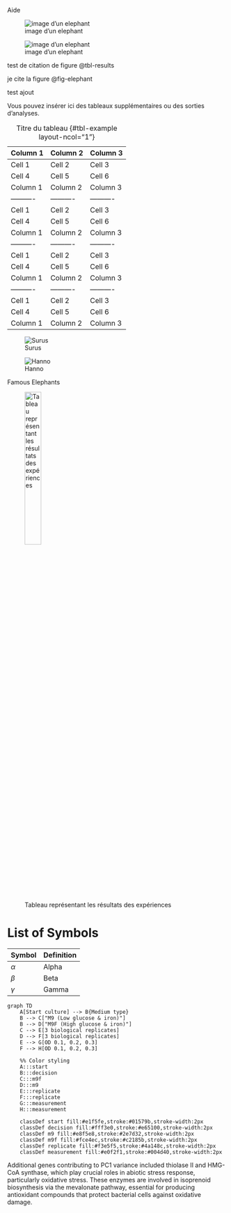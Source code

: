 
Aide 

![image d'un elephant](../figures/exampleR1_R2.png "Title: An elephant zdzedzedezdez"){#fig-elephant .lightbox fig-alt="A drawing of an elephant."}

![image d'un elephant](../figures/exampleR1_R2.png "Title: An elephant"){#fig-elephant2 .lightbox fig-alt="A drawing of an elephant."}

test de citation de figure @tbl-results

je cite la figure @fig-elephant

<!-- :::: {.content-visible when-format="html"}
<div>

<iframe width="560" height="315" src="https://www.youtube.com/embed/0Vtg245ZDbU?si=9tVUFJtF1ps4euVB">

</iframe>

Elephant

</div>
::: -->

test ajout 




Vous pouvez insérer ici des tableaux supplémentaires ou des sorties d'analyses.

| Column 1   | Column 2   | Column 3   |
|------------|------------|------------|
| Cell 1     | Cell 2     | Cell 3     |
| Cell 4     | Cell 5     | Cell 6     |
| Column 1   | Column 2   | Column 3   |
| ---------- | ---------- | ---------- |
| Cell 1     | Cell 2     | Cell 3     |
| Cell 4     | Cell 5     | Cell 6     |
| Column 1   | Column 2   | Column 3   |
| ---------- | ---------- | ---------- |
| Cell 1     | Cell 2     | Cell 3     |
| Cell 4     | Cell 5     | Cell 6     |
| Column 1   | Column 2   | Column 3   |
| ---------- | ---------- | ---------- |
| Cell 1     | Cell 2     | Cell 3     |
| Cell 4     | Cell 5     | Cell 6     |
| Column 1   | Column 2   | Column 3   |

: Titre du tableau {#tbl-example layout-ncol="1"}

::: {#fig-elephants layout-ncol="2"}
![Surus](../figures/exampleR1_R2.png){#fig-surus .lightbox}

![Hanno](../figures/exampleR1_R2.png){#fig-hanno .lightbox}

Famous Elephants
:::



![Tableau représentant les résultats des expériences](../figures/tableau.png){#tbl-results width="30%"}




# List of Symbols {-}

| Symbol | Definition |
|--------|------------|
| $\alpha$ | Alpha |
| $\beta$ | Beta |
| $\gamma$ | Gamma |


```mermaid
graph TD
    A[Start culture] --> B{Medium type}
    B --> C["M9 (Low glucose & iron)"]
    B --> D["M9F (High glucose & iron)"]
    C --> E[3 biological replicates]
    D --> F[3 biological replicates]
    E --> G[OD 0.1, 0.2, 0.3]
    F --> H[OD 0.1, 0.2, 0.3]
    
    %% Color styling
    A:::start
    B:::decision
    C:::m9f
    D:::m9
    E:::replicate
    F:::replicate
    G:::measurement
    H:::measurement
    
    classDef start fill:#e1f5fe,stroke:#01579b,stroke-width:2px
    classDef decision fill:#fff3e0,stroke:#e65100,stroke-width:2px
    classDef m9 fill:#e8f5e8,stroke:#2e7d32,stroke-width:2px
    classDef m9f fill:#fce4ec,stroke:#c2185b,stroke-width:2px
    classDef replicate fill:#f3e5f5,stroke:#4a148c,stroke-width:2px
    classDef measurement fill:#e0f2f1,stroke:#004d40,stroke-width:2px
```


Additional genes contributing to PC1 variance included thiolase II and HMG-CoA synthase, which play crucial roles in abiotic stress response, particularly oxidative stress. These enzymes are involved in isoprenoid biosynthesis via the mevalonate pathway, essential for producing antioxidant compounds that protect bacterial cells against oxidative damage.